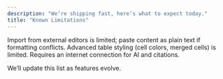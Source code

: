```yaml
---
description: "We’re shipping fast, here’s what to expect today."
title: "Known Limitations"
---
```


<AccordionGroup>
  <Accordion title="Imports" icon="upload">
    Import from external editors is limited; paste content as plain text if formatting conflicts.
  </Accordion>
  <Accordion title="Tables" icon="table">
    Advanced table styling (cell colors, merged cells) is limited.
  </Accordion>
  <Accordion title="Offiline Use" icon="globe">
    Requires an internet connection for AI and citations.
  </Accordion>
</AccordionGroup>

We’ll update this list as features evolve.
